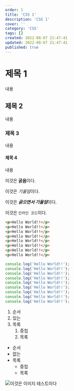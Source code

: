 ```yaml
---
order: 1
title: 'CSS 1'
description: 'CSS 1'
cover: ''
category: 'CSS'
tags: []
created: 2022-08-07 21:47:41
updated: 2022-08-07 21:47:41
published: true
---
```


# 제목 1
내용

## 제목 2
내용

### 제목 3
내용

#### 제목 4
내용

이것은 **굵음**이다.

이것은 *기울임*이다.

이것은 ***굵으면서 기울임***이다.

이것은 `인라인 코드`이다.

```html
<p>Hello World!!</p>
<p>Hello World!!</p>
<p>Hello World!!</p>
<p>Hello World!!</p>
<p>Hello World!!</p>
<p>Hello World!!</p>
<p>Hello World!!</p>
<p>Hello World!!</p>
```

```js
console.log('Hello World!!');
console.log('Hello World!!');
console.log('Hello World!!');
console.log('Hello World!!');
console.log('Hello World!!');
console.log('Hello World!!');
console.log('Hello World!!');
console.log('Hello World!!');
console.log('Hello World!!');
```

1. 순서
1. 있는
1. 목록
    1. 중첩
    1. 목록

+ 순서
+ 없는
+ 목록
    + 중첩
    + 목록

![이것은 이미지 테스트이다](https://image.news1.kr/system/photos/2022/6/7/5415148/article.jpg/dims/optimize)
